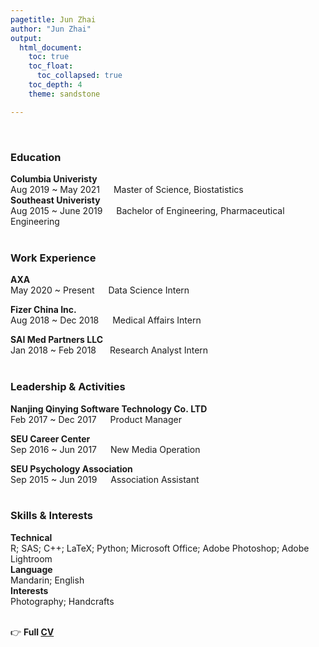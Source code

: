 ```yaml
---
pagetitle: Jun Zhai
author: "Jun Zhai"
output: 
  html_document:
    toc: true
    toc_float:    
      toc_collapsed: true
    toc_depth: 4
    theme: sandstone

---
```

\

### Education
**Columbia Univeristy**  
Aug 2019 ~ May 2021 &emsp; Master of Science, Biostatistics                                                                                                                
**Southeast Univeristy**  
Aug 2015 ~ June 2019 &emsp; Bachelor of Engineering, Pharmaceutical Engineering   
</br>

### Work Experience  
**AXA**  
May 2020 ~ Present &emsp; Data Science Intern  

**Fizer China Inc.**							           	            	               
Aug 2018 ~ Dec 2018 &emsp; Medical Affairs Intern   

**SAI Med Partners LLC**					           	                                       
Jan 2018 ~ Feb 2018 &emsp; Research Analyst Intern  
</br>

### Leadership & Activities  
**Nanjing Qinying Software Technology Co. LTD**                   
Feb 2017 ~ Dec 2017 &emsp; Product Manager   				 				                               

**SEU Career Center**	 
Sep 2016 ~ Jun 2017 &emsp; New Media Operation  	

**SEU Psychology Association**  
Sep 2015 ~ Jun 2019 &emsp; Association Assistant       
</br>

### Skills & Interests   
**Technical**    
R; SAS; C++; LaTeX; Python; Microsoft Office; Adobe Photoshop; Adobe Lightroom     
**Language**   
Mandarin; English  
**Interests**   
Photography; Handcrafts   
</br>

👉 **Full [CV](./Jun Zhai Resume.pdf)**

</br>
</br>
<div class="tocify-extend-page" data-unique="tocify-extend-page" style="height: 0;"></div>

